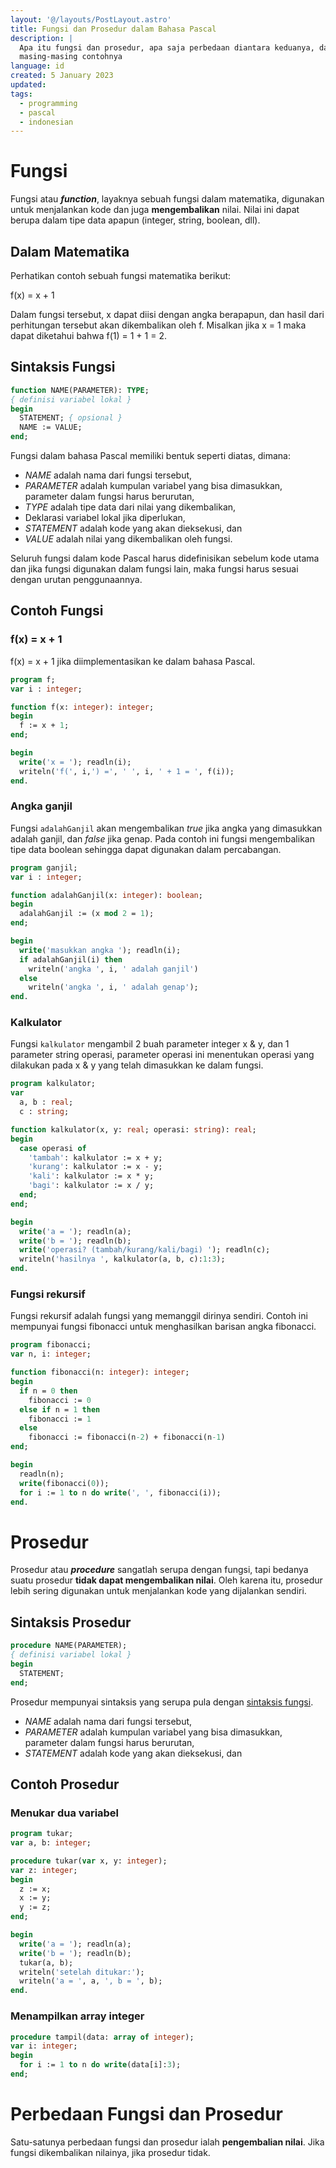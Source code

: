 ```yaml
---
layout: '@/layouts/PostLayout.astro'
title: Fungsi dan Prosedur dalam Bahasa Pascal
description: |
  Apa itu fungsi dan prosedur, apa saja perbedaan diantara keduanya, dan juga
  masing-masing contohnya
language: id
created: 5 January 2023
updated:
tags:
  - programming
  - pascal
  - indonesian
---
```



# Fungsi

Fungsi atau ***function***, layaknya sebuah fungsi dalam matematika, digunakan
untuk menjalankan kode dan juga **mengembalikan** nilai. Nilai ini dapat berupa
dalam tipe data apapun (integer, string, boolean, dll).

## Dalam Matematika

Perhatikan contoh sebuah fungsi matematika berikut:

<K block={true}>f(x) = x + 1</K>

Dalam fungsi tersebut, <K>x</K> dapat diisi dengan angka berapapun, dan hasil
dari perhitungan tersebut akan dikembalikan oleh <K>f.</K> Misalkan jika
<K>x = 1</K> maka dapat diketahui bahwa <K>f(1) = 1 + 1 = 2.</K>

## Sintaksis Fungsi

```pascal
function NAME(PARAMETER): TYPE;
{ definisi variabel lokal }
begin
  STATEMENT; { opsional }
  NAME := VALUE;
end;
```

Fungsi dalam bahasa Pascal memiliki bentuk seperti diatas, dimana:

- *NAME* adalah nama dari fungsi tersebut,
- *PARAMETER* adalah kumpulan variabel yang bisa dimasukkan, parameter dalam
  fungsi harus berurutan,
- *TYPE* adalah tipe data dari nilai yang dikembalikan,
- Deklarasi variabel lokal jika diperlukan,
- *STATEMENT* adalah kode yang akan dieksekusi, dan
- *VALUE* adalah nilai yang dikembalikan oleh fungsi.

Seluruh fungsi dalam kode Pascal harus didefinisikan sebelum kode utama dan jika
fungsi digunakan dalam fungsi lain, maka fungsi harus sesuai dengan urutan
penggunaannya.

## Contoh Fungsi

### f(x) = x + 1

<K>f(x) = x + 1</K> jika diimplementasikan ke dalam bahasa Pascal.

```pascal
program f;
var i : integer;

function f(x: integer): integer;
begin
  f := x + 1;
end;

begin
  write('x = '); readln(i);
  writeln('f(', i,') =', ' ', i, ' + 1 = ', f(i));
end.
```

### Angka ganjil

Fungsi `adalahGanjil` akan mengembalikan *true* jika angka yang dimasukkan
adalah ganjil, dan *false* jika genap. Pada contoh ini fungsi mengembalikan
tipe data boolean sehingga dapat digunakan dalam percabangan.

```pascal
program ganjil;
var i : integer;

function adalahGanjil(x: integer): boolean;
begin
  adalahGanjil := (x mod 2 = 1);
end;

begin
  write('masukkan angka '); readln(i);
  if adalahGanjil(i) then
    writeln('angka ', i, ' adalah ganjil')
  else
    writeln('angka ', i, ' adalah genap');
end.
```

### Kalkulator

Fungsi `kalkulator` mengambil 2 buah parameter integer x & y, dan 1 parameter
string operasi, parameter operasi ini menentukan operasi yang dilakukan pada
x & y yang telah dimasukkan ke dalam fungsi.

```pascal
program kalkulator;
var
  a, b : real;
  c : string;

function kalkulator(x, y: real; operasi: string): real;
begin
  case operasi of
    'tambah': kalkulator := x + y;
    'kurang': kalkulator := x - y;
    'kali': kalkulator := x * y;
    'bagi': kalkulator := x / y;
  end;
end;

begin
  write('a = '); readln(a);
  write('b = '); readln(b);
  write('operasi? (tambah/kurang/kali/bagi) '); readln(c);
  writeln('hasilnya ', kalkulator(a, b, c):1:3);
end.
```

### Fungsi rekursif

Fungsi rekursif adalah fungsi yang memanggil dirinya sendiri. Contoh ini
mempunyai fungsi fibonacci untuk menghasilkan barisan angka fibonacci.

```pascal
program fibonacci;
var n, i: integer;

function fibonacci(n: integer): integer;
begin
  if n = 0 then
    fibonacci := 0
  else if n = 1 then
    fibonacci := 1
  else
    fibonacci := fibonacci(n-2) + fibonacci(n-1)
end;

begin
  readln(n);
  write(fibonacci(0));
  for i := 1 to n do write(', ', fibonacci(i));
end.
```

# Prosedur

Prosedur atau ***procedure*** sangatlah serupa dengan fungsi, tapi bedanya suatu
prosedur **tidak dapat mengembalikan nilai**. Oleh karena itu, prosedur lebih
sering digunakan untuk menjalankan kode yang dijalankan sendiri.

## Sintaksis Prosedur

```pascal
procedure NAME(PARAMETER);
{ definisi variabel lokal }
begin
  STATEMENT;
end;
```

Prosedur mempunyai sintaksis yang serupa pula dengan [sintaksis fungsi](#sintaksis).

- *NAME* adalah nama dari fungsi tersebut,
- *PARAMETER* adalah kumpulan variabel yang bisa dimasukkan, parameter dalam
  fungsi harus berurutan,
- *STATEMENT* adalah kode yang akan dieksekusi, dan

## Contoh Prosedur

### Menukar dua variabel

```pascal
program tukar;
var a, b: integer;

procedure tukar(var x, y: integer);
var z: integer;
begin
  z := x;
  x := y;
  y := z;
end;

begin
  write('a = '); readln(a);
  write('b = '); readln(b);
  tukar(a, b);
  writeln('setelah ditukar:');
  writeln('a = ', a, ', b = ', b);
end.
```

### Menampilkan array integer

```pascal
procedure tampil(data: array of integer);
var i: integer;
begin
  for i := 1 to n do write(data[i]:3);
end;
```

# Perbedaan Fungsi dan Prosedur

Satu-satunya perbedaan fungsi dan prosedur ialah **pengembalian nilai**. Jika
fungsi dikembalikan nilainya, jika prosedur tidak.
